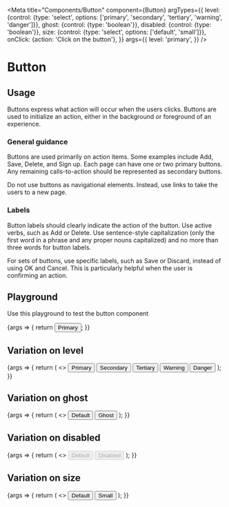 
<Meta
  title="Components/Button"
  component={Button}
  argTypes={{
    level: {control: {type: 'select', options: ['primary', 'secondary', 'tertiary', 'warning', 'danger']}},
    ghost: {control: {type: 'boolean'}},
    disabled: {control: {type: 'boolean'}},
    size: {control: {type: 'select', options: ['default', 'small']}},
    onClick: {action: 'Click on the button'},
  }}
  args={{
    level: 'primary',
  }}
/>

# Button

## Usage

Buttons express what action will occur when the users clicks. Buttons are used to initialize an action, either in the background or foreground of an experience.

### General guidance

Buttons are used primarily on action items. Some examples include Add, Save, Delete, and Sign up. Each page can have one or two primary buttons. Any remaining calls-to-action should be represented as secondary buttons.

Do not use buttons as navigational elements. Instead, use links to take the users to a new page.

### Labels

Button labels should clearly indicate the action of the button. Use active verbs, such as Add or Delete. Use sentence-style capitalization (only the first word in a phrase and any proper nouns capitalized) and no more than three words for button labels.

For sets of buttons, use specific labels, such as Save or Discard, instead of using OK and Cancel. This is particularly helpful when the user is confirming an action.

## Playground

Use this playground to test the button component

<Canvas>
  <Story name="Standard">
    {args => {
      return <Button {...args}>Primary</Button>;
    }}
  </Story>
</Canvas>

<ArgsTable story="Standard" />

## Variation on level

<Canvas>
  <Story name="Level">
    {args => {
      return (
        <>
          <Button {...args} level="primary">
            Primary
          </Button>
          <Button {...args} level="secondary">
            Secondary
          </Button>
          <Button {...args} level="tertiary">
            Tertiary
          </Button>
          <Button {...args} level="warning">
            Warning
          </Button>
          <Button {...args} level="danger">
            Danger
          </Button>
        </>
      );
    }}
  </Story>
</Canvas>

## Variation on ghost

<Canvas>
  <Story name="Ghost">
    {args => {
      return (
        <>
          <Button {...args} ghost={false}>
            Default
          </Button>
          <Button {...args} ghost={true}>
            Ghost
          </Button>
        </>
      );
    }}
  </Story>
</Canvas>

## Variation on disabled

<Canvas>
  <Story name="Disabled">
    {args => {
      return (
        <>
          <Button {...args} disabled={false}>
            Default
          </Button>
          <Button {...args} disabled={true}>
            Disabled
          </Button>
        </>
      );
    }}
  </Story>
</Canvas>

## Variation on size

<Canvas>
  <Story name="Size">
    {args => {
      return (
        <>
          <Button {...args} size="default">
            Default
          </Button>
          <Button {...args} size="small">
            Small
          </Button>
        </>
      );
    }}
  </Story>
</Canvas>
